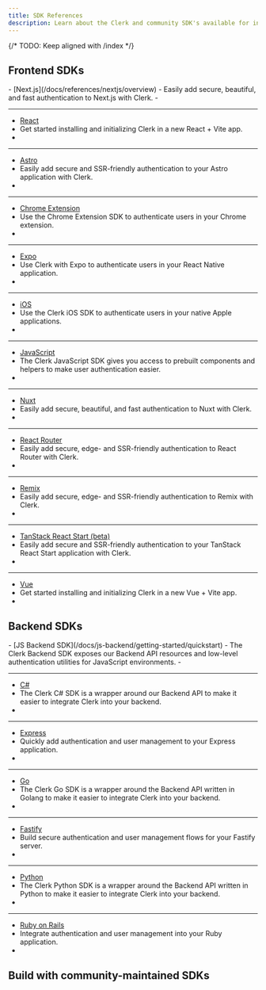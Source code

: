 ```yaml
---
title: SDK References
description: Learn about the Clerk and community SDK's available for integrating Clerk into your application.
---
```


{/* TODO: Keep aligned with /index */}

## Frontend SDKs

<Cards>
  - [Next.js](/docs/references/nextjs/overview)
  - Easily add secure, beautiful, and fast authentication to Next.js with Clerk.
  - <Include src="_partials/icons/nextjs" />

  ---

  - [React](/docs/references/react/overview)
  - Get started installing and initializing Clerk in a new React + Vite app.
  - <Include src="_partials/icons/react" />

  ---

  - [Astro](/docs/references/astro/overview)
  - Easily add secure and SSR-friendly authentication to your Astro application with Clerk.
  - <Include src="_partials/icons/astro" />

  ---

  - [Chrome Extension](/docs/references/chrome-extension/overview)
  - Use the Chrome Extension SDK to authenticate users in your Chrome extension.
  - <Include src="_partials/icons/chrome-extension" />

  ---

  - [Expo](/docs/references/expo/overview)
  - Use Clerk with Expo to authenticate users in your React Native application.
  - <Include src="_partials/icons/expo" />

  ---

  - [iOS](/docs/references/ios/overview)
  - Use the Clerk iOS SDK to authenticate users in your native Apple applications.
  - <Include src="_partials/icons/ios" />

  ---

  - [JavaScript](/docs/references/javascript/overview)
  - The Clerk JavaScript SDK gives you access to prebuilt components and helpers to make user authentication easier.
  - <Include src="_partials/icons/javascript" />

  ---

  - [Nuxt](/docs/references/nuxt/overview)
  - Easily add secure, beautiful, and fast authentication to Nuxt with Clerk.
  - <Include src="_partials/icons/nuxt" />

  ---

  - [React Router](/docs/references/react-router/overview)
  - Easily add secure, edge- and SSR-friendly authentication to React Router with Clerk.
  - <Include src="_partials/icons/react-router" />

  ---

  - [Remix](/docs/references/remix/overview)
  - Easily add secure, edge- and SSR-friendly authentication to Remix with Clerk.
  - <Include src="_partials/icons/remix" />

  ---

  - [TanStack React Start (beta)](/docs/references/tanstack-react-start/overview)
  - Easily add secure and SSR-friendly authentication to your TanStack React Start application with Clerk.
  - <Include src="_partials/icons/tanstack-start" />

  ---

  - [Vue](/docs/references/vue/overview)
  - Get started installing and initializing Clerk in a new Vue + Vite app.
  - <Include src="_partials/icons/vue" />
</Cards>

## Backend SDKs

<Cards>
  - [JS Backend SDK](/docs/js-backend/getting-started/quickstart)
  - The Clerk Backend SDK exposes our Backend API resources and low-level authentication utilities for JavaScript environments.
  - <Include src="_partials/icons/backend-sdk" />

  ---

  - [C#](https://github.com/clerk/clerk-sdk-csharp/blob/main/README.md)
  - The Clerk C# SDK is a wrapper around our Backend API to make it easier to integrate Clerk into your backend.
  - <Include src="_partials/icons/c-sharp" />

  ---

  - [Express](/docs/references/express/overview)
  - Quickly add authentication and user management to your Express application.
  - <Include src="_partials/icons/express" />

  ---

  - [Go](/docs/go/getting-started/quickstart)
  - The Clerk Go SDK is a wrapper around the Backend API written in Golang to make it easier to integrate Clerk into your backend.
  - <Include src="_partials/icons/go" />

  ---

  - [Fastify](/docs/references/fastify/overview)
  - Build secure authentication and user management flows for your Fastify server.
  - <Include src="_partials/icons/fastify" />

  ---

  - [Python](https://github.com/clerk/clerk-sdk-python/blob/main/README.md)
  - The Clerk Python SDK is a wrapper around the Backend API written in Python to make it easier to integrate Clerk into your backend.
  - <Include src="_partials/icons/python" />

  ---

  - [Ruby on Rails](/docs/references/ruby/overview)
  - Integrate authentication and user management into your Ruby application.
  - <Include src="_partials/icons/ruby.mdx" />
</Cards>

## Build with community-maintained SDKs

<Include src="_partials/community-sdks" />

<Include src="_partials/help" />
